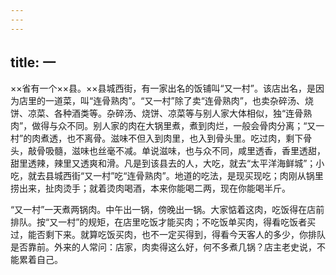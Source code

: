 ```yaml
---
---
---
```

title: 一
---




××省有一个××县。××县城西街，有一家出名的饭铺叫“又一村”。该店出名，是因为店里的一道菜，叫“连骨熟肉”。“又一村”除了卖“连骨熟肉”，也卖杂碎汤、烧饼、凉菜、各种酒类等。杂碎汤、烧饼、凉菜等与别人家大体相似，独“连骨熟肉”，做得与众不同。别人家的肉在大锅里煮，煮到肉烂，一般会骨肉分离；“又一村”的肉煮透，也不离骨。滋味不但入到肉里，也入到骨头里。吃过肉，剩下骨头，敲骨吸髓，滋味也丝毫不减。单说滋味，也与众不同，咸里透香，香里透甜，甜里透辣，辣里又透爽和滑。凡是到该县去的人，大吃，就去“太平洋海鲜城”；小吃，就去县城西街“又一村”吃“连骨熟肉”。地道的吃法，是现买现吃；肉刚从锅里捞出来，扯肉烫手；就着烫肉喝酒，本来你能喝二两，现在你能喝半斤。

“又一村”一天煮两锅肉。中午出一锅，傍晚出一锅。大家惦着这肉，吃饭得在店前排队。按“又一村”的规矩，在店里吃饭才能买肉；不吃饭单买肉，得看吃饭者买过，能否剩下来。就算吃饭买肉，也不一定买得到，得看今天客人的多少，你排队是否靠前。外来的人常问：店家，肉卖得这么好，何不多煮几锅？店主老史说，不能累着自己。